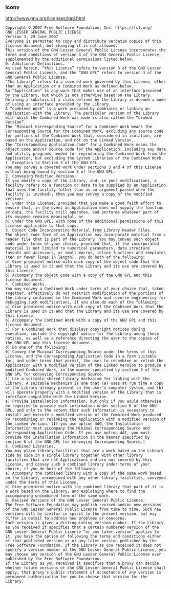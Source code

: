 ### Iconv

http://www.gnu.org/licenses/lgpl.html

```text
Copyright © 2007 Free Software Foundation, Inc. https://fsf.org/
GNU LESSER GENERAL PUBLIC LICENSE
Version 3, 29 June 2007
Everyone is permitted to copy and distribute verbatim copies of this license document, but changing it is not allowed.
This version of the GNU Lesser General Public License incorporates the terms and conditions of version 3 of the GNU General Public License, supplemented by the additional permissions listed below.
0. Additional Definitions.
As used herein, “this License” refers to version 3 of the GNU Lesser General Public License, and the “GNU GPL” refers to version 3 of the GNU General Public License.
“The Library” refers to a covered work governed by this License, other than an Application or a Combined Work as defined below.
An “Application” is any work that makes use of an interface provided by the Library, but which is not otherwise based on the Library. Defining a subclass of a class defined by the Library is deemed a mode of using an interface provided by the Library.
A “Combined Work” is a work produced by combining or linking an Application with the Library. The particular version of the Library with which the Combined Work was made is also called the “Linked Version”.
The “Minimal Corresponding Source” for a Combined Work means the Corresponding Source for the Combined Work, excluding any source code for portions of the Combined Work that, considered in isolation, are based on the Application, and not on the Linked Version.
The “Corresponding Application Code” for a Combined Work means the object code and/or source code for the Application, including any data and utility programs needed for reproducing the Combined Work from the Application, but excluding the System Libraries of the Combined Work.
1. Exception to Section 3 of the GNU GPL.
You may convey a covered work under sections 3 and 4 of this License without being bound by section 3 of the GNU GPL.
2. Conveying Modified Versions.
If you modify a copy of the Library, and, in your modifications, a facility refers to a function or data to be supplied by an Application that uses the facility (other than as an argument passed when the facility is invoked), then you may convey a copy of the modified version:
a) under this License, provided that you make a good faith effort to ensure that, in the event an Application does not supply the function or data, the facility still operates, and performs whatever part of its purpose remains meaningful, or
b) under the GNU GPL, with none of the additional permissions of this License applicable to that copy.
3. Object Code Incorporating Material from Library Header Files.
The object code form of an Application may incorporate material from a header file that is part of the Library. You may convey such object code under terms of your choice, provided that, if the incorporated material is not limited to numerical parameters, data structure layouts and accessors, or small macros, inline functions and templates (ten or fewer lines in length), you do both of the following:
a) Give prominent notice with each copy of the object code that the Library is used in it and that the Library and its use are covered by this License.
b) Accompany the object code with a copy of the GNU GPL and this license document.
4. Combined Works.
You may convey a Combined Work under terms of your choice that, taken together, effectively do not restrict modification of the portions of the Library contained in the Combined Work and reverse engineering for debugging such modifications, if you also do each of the following:
a) Give prominent notice with each copy of the Combined Work that the Library is used in it and that the Library and its use are covered by this License.
b) Accompany the Combined Work with a copy of the GNU GPL and this license document.
c) For a Combined Work that displays copyright notices during execution, include the copyright notice for the Library among these notices, as well as a reference directing the user to the copies of the GNU GPL and this license document.
d) Do one of the following:
0) Convey the Minimal Corresponding Source under the terms of this License, and the Corresponding Application Code in a form suitable for, and under terms that permit, the user to recombine or relink the Application with a modified version of the Linked Version to produce a modified Combined Work, in the manner specified by section 6 of the GNU GPL for conveying Corresponding Source.
1) Use a suitable shared library mechanism for linking with the Library. A suitable mechanism is one that (a) uses at run time a copy of the Library already present on the user's computer system, and (b) will operate properly with a modified version of the Library that is interface-compatible with the Linked Version.
e) Provide Installation Information, but only if you would otherwise be required to provide such information under section 6 of the GNU GPL, and only to the extent that such information is necessary to install and execute a modified version of the Combined Work produced by recombining or relinking the Application with a modified version of the Linked Version. (If you use option 4d0, the Installation Information must accompany the Minimal Corresponding Source and Corresponding Application Code. If you use option 4d1, you must provide the Installation Information in the manner specified by section 6 of the GNU GPL for conveying Corresponding Source.)
5. Combined Libraries.
You may place library facilities that are a work based on the Library side by side in a single library together with other library facilities that are not Applications and are not covered by this License, and convey such a combined library under terms of your choice, if you do both of the following:
a) Accompany the combined library with a copy of the same work based on the Library, uncombined with any other library facilities, conveyed under the terms of this License.
b) Give prominent notice with the combined library that part of it is a work based on the Library, and explaining where to find the accompanying uncombined form of the same work.
6. Revised Versions of the GNU Lesser General Public License.
The Free Software Foundation may publish revised and/or new versions of the GNU Lesser General Public License from time to time. Such new versions will be similar in spirit to the present version, but may differ in detail to address new problems or concerns.
Each version is given a distinguishing version number. If the Library as you received it specifies that a certain numbered version of the GNU Lesser General Public License “or any later version” applies to it, you have the option of following the terms and conditions either of that published version or of any later version published by the Free Software Foundation. If the Library as you received it does not specify a version number of the GNU Lesser General Public License, you may choose any version of the GNU Lesser General Public License ever published by the Free Software Foundation.
If the Library as you received it specifies that a proxy can decide whether future versions of the GNU Lesser General Public License shall apply, that proxy's public statement of acceptance of any version is permanent authorization for you to choose that version for the Library.
```